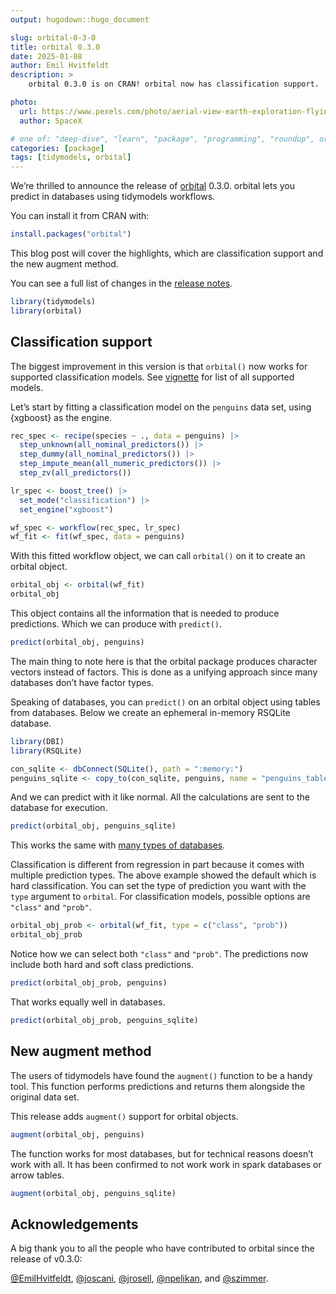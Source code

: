 ```yaml
---
output: hugodown::hugo_document

slug: orbital-0-3-0
title: orbital 0.3.0
date: 2025-01-08
author: Emil Hvitfeldt
description: >
    orbital 0.3.0 is on CRAN! orbital now has classification support.

photo:
  url: https://www.pexels.com/photo/aerial-view-earth-exploration-flying-60132/
  author: SpaceX

# one of: "deep-dive", "learn", "package", "programming", "roundup", or "other"
categories: [package] 
tags: [tidymodels, orbital]
---
```


<!--
TODO:
* [x] Look over / edit the post's title in the yaml
* [x] Edit (or delete) the description; note this appears in the Twitter card
* [x] Pick category and tags (see existing with `hugodown::tidy_show_meta()`)
* [x] Find photo & update yaml metadata
* [x] Create `thumbnail-sq.jpg`; height and width should be equal
* [x] Create `thumbnail-wd.jpg`; width should be >5x height
* [x] `hugodown::use_tidy_thumbnails()`
* [x] Add intro sentence, e.g. the standard tagline for the package
* [x] `usethis::use_tidy_thanks()`
-->

We're thrilled to announce the release of [orbital](https://orbital.tidymodels.org/) 0.3.0. orbital lets you predict in databases using tidymodels workflows.

You can install it from CRAN with:

```r
install.packages("orbital")
```

This blog post will cover the highlights, which are classification support and the new augment method.

You can see a full list of changes in the [release notes](https://orbital.tidymodels.org/news/index.html#orbital-030).

```r
library(tidymodels)
library(orbital)
```

## Classification support

The biggest improvement in this version is that `orbital()` now works for supported classification models. See [vignette](https://orbital.tidymodels.org/articles/supported-models.html#supported-models) for list of all supported models.

Let's start by fitting a classification model on the `penguins` data set, using {xgboost} as the engine.

```r
rec_spec <- recipe(species ~ ., data = penguins) |>
  step_unknown(all_nominal_predictors()) |>
  step_dummy(all_nominal_predictors()) |>
  step_impute_mean(all_numeric_predictors()) |>
  step_zv(all_predictors())

lr_spec <- boost_tree() |>
  set_mode("classification") |>
  set_engine("xgboost")

wf_spec <- workflow(rec_spec, lr_spec)
wf_fit <- fit(wf_spec, data = penguins)
```

With this fitted workflow object, we can call `orbital()` on it to create an orbital object.

```r
orbital_obj <- orbital(wf_fit)
orbital_obj
```

This object contains all the information that is needed to produce predictions. Which we can produce with `predict()`.

```r
predict(orbital_obj, penguins)
```

The main thing to note here is that the orbital package produces character vectors instead of factors. This is done as a unifying approach since many databases don't have factor types.

Speaking of databases, you can `predict()` on an orbital object using tables from databases. Below we create an ephemeral in-memory RSQLite database.

```r
library(DBI)
library(RSQLite)

con_sqlite <- dbConnect(SQLite(), path = ":memory:")
penguins_sqlite <- copy_to(con_sqlite, penguins, name = "penguins_table")
```

And we can predict with it like normal. All the calculations are sent to the database for execution.

```r
predict(orbital_obj, penguins_sqlite)
```

This works the same with [many types of databases](https://orbital.tidymodels.org/articles/databases.html).

Classification is different from regression in part because it comes with multiple prediction types. The above example showed the default which is hard classification. You can set the type of prediction you want with the `type` argument to `orbital`. For classification models, possible options are `"class"` and `"prob"`.

```r
orbital_obj_prob <- orbital(wf_fit, type = c("class", "prob"))
orbital_obj_prob
```

Notice how we can select both `"class"` and `"prob"`. The predictions now include both hard and soft class predictions.

```r
predict(orbital_obj_prob, penguins)
```

That works equally well in databases.

```r
predict(orbital_obj_prob, penguins_sqlite)
```

## New augment method

The users of tidymodels have found the `augment()` function to be a handy tool. This function performs predictions and returns them alongside the original data set. 

This release adds `augment()` support for orbital objects.

```r
augment(orbital_obj, penguins)
```

The function works for most databases, but for technical reasons doesn't work with all. It has been confirmed to not work work in spark databases or arrow tables.

```r
augment(orbital_obj, penguins_sqlite)
```

## Acknowledgements

A big thank you to all the people who have contributed to orbital since the release of v0.3.0:

[&#x0040;EmilHvitfeldt](https://github.com/EmilHvitfeldt), [&#x0040;joscani](https://github.com/joscani), [&#x0040;jrosell](https://github.com/jrosell), [&#x0040;npelikan](https://github.com/npelikan), and [&#x0040;szimmer](https://github.com/szimmer).
